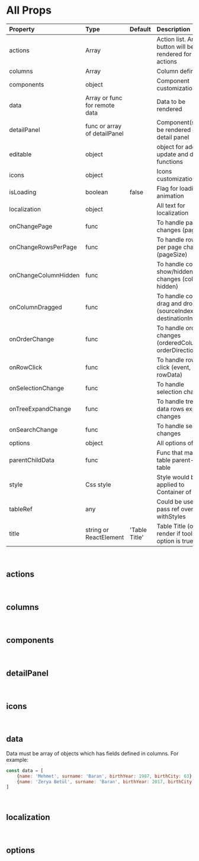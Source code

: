 

# All Props

| Property              | Type                            | Default           | Description                                                       |
|:----------------------|:--------------------------------|:------------------|:------------------------------------------------------------------|
| actions               | Array                           |                   | Action list. An icon button will be rendered for each actions     |
| columns               | Array                           |                   | Column definitions                                                |
| components            | object                          |                   | Component customization                                           |
| data                  | Array or func for remote data   |                   | Data to be rendered                                               |
| detailPanel           | func or array of detailPanel    |                   | Component(s) to be rendered on detail panel                       |
| editable              | object                          |                   | object for add, update and delete functions                       |
| icons                 | object                          |                   | Icons customization                                               |
| isLoading             | boolean                         | false             | Flag for loading animation                                        |
| localization          | object                          |                   | All text for localization                                         |
| onChangePage          | func                            |                   | To handle page changes (page)                                     |
| onChangeRowsPerPage   | func                            |                   | To handle rows per page changes (pageSize)                        |
| onChangeColumnHidden  | func                            |                   | To handle column show/hidden changes (column, hidden)             |
| onColumnDragged  	| func                            |                   | To handle column drag and drops (sourceIndex, destinationIndex)   |
| onOrderChange         | func                            |                   | To handle order changes (orderedColumnId, orderDirection)         |
| onRowClick            | func                            |                   | To handle row click (event, rowData)                              |
| onSelectionChange     | func                            |                   | To handle selection changes                                       |
| onTreeExpandChange    | func                            |                   | To handle tree data rows expand changes                           |
| onSearchChange        | func                            |                   | To handle search changes                                            |
| options               | object                          |                   | All options of table                                              |
| parentChildData       | func                            |                   | Func that makes table parent-child table                          |
| style                 | Css style                       |                   | Style would be applied to Container of table                      |
| tableRef              | any                             |                   | Could be use to pass ref over withStyles                          |
| title                 | string or ReactElement          | 'Table Title'     | Table Title (only render if toolbar option is true                |

<br/>

## actions

<Actions/><br/>

## columns

<Columns/><br/>

## components

<Components/><br/>

## detailPanel

<DetailPanel/><br/>

## icons

<Icons/><br/>

## data

Data must be array of objects which has fields defined in columns. For example:

```js
const data = [
    {name: 'Mehmet', surname: 'Baran', birthYear: 1987, birthCity: 63},
    {name: 'Zerya Betül', surname: 'Baran', birthYear: 2017, birthCity: 34},
]

```

<br/>

## localization

<Localization/><br/>

## options

<Options/><br/>

